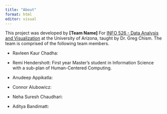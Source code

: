 ```yaml
---
title: "About"
format: html
editor: visual
---
```


This project was developed by **\[Team Name\]** For [INFO 526 - Data Analysis and Visualization](https://datavizaz.org/) at the University of Arizona, taught by Dr. Greg Chism. The team is comprised of the following team members.

-   Ravleen Kaur Chadha:

-   Remi Hendershott: First year Master's student in Information Science with a sub-plan of Human-Centered Computing.

-   Anudeep Appikatla:

-   Connor Alubowicz:

-   Neha Suresh Chaudhari:

-   Aditya Bandimatt:

